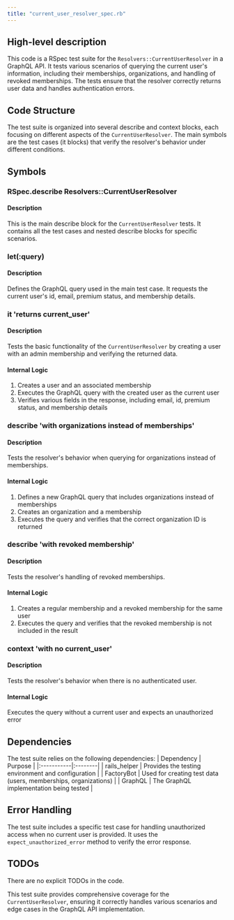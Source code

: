 ```yaml
---
title: "current_user_resolver_spec.rb"
---
```


## High-level description
This code is a RSpec test suite for the `Resolvers::CurrentUserResolver` in a GraphQL API. It tests various scenarios of querying the current user's information, including their memberships, organizations, and handling of revoked memberships. The tests ensure that the resolver correctly returns user data and handles authentication errors.

## Code Structure
The test suite is organized into several describe and context blocks, each focusing on different aspects of the `CurrentUserResolver`. The main symbols are the test cases (it blocks) that verify the resolver's behavior under different conditions.

## Symbols

### RSpec.describe Resolvers::CurrentUserResolver
#### Description
This is the main describe block for the `CurrentUserResolver` tests. It contains all the test cases and nested describe blocks for specific scenarios.

### let(:query)
#### Description
Defines the GraphQL query used in the main test case. It requests the current user's id, email, premium status, and membership details.

### it 'returns current_user'
#### Description
Tests the basic functionality of the `CurrentUserResolver` by creating a user with an admin membership and verifying the returned data.

#### Internal Logic
1. Creates a user and an associated membership
2. Executes the GraphQL query with the created user as the current user
3. Verifies various fields in the response, including email, id, premium status, and membership details

### describe 'with organizations instead of memberships'
#### Description
Tests the resolver's behavior when querying for organizations instead of memberships.

#### Internal Logic
1. Defines a new GraphQL query that includes organizations instead of memberships
2. Creates an organization and a membership
3. Executes the query and verifies that the correct organization ID is returned

### describe 'with revoked membership'
#### Description
Tests the resolver's handling of revoked memberships.

#### Internal Logic
1. Creates a regular membership and a revoked membership for the same user
2. Executes the query and verifies that the revoked membership is not included in the result

### context 'with no current_user'
#### Description
Tests the resolver's behavior when there is no authenticated user.

#### Internal Logic
Executes the query without a current user and expects an unauthorized error

## Dependencies
The test suite relies on the following dependencies:
| Dependency | Purpose |
|:-----------|:--------|
| rails_helper | Provides the testing environment and configuration |
| FactoryBot | Used for creating test data (users, memberships, organizations) |
| GraphQL | The GraphQL implementation being tested |

## Error Handling
The test suite includes a specific test case for handling unauthorized access when no current user is provided. It uses the `expect_unauthorized_error` method to verify the error response.

## TODOs
There are no explicit TODOs in the code.

This test suite provides comprehensive coverage for the `CurrentUserResolver`, ensuring it correctly handles various scenarios and edge cases in the GraphQL API implementation.